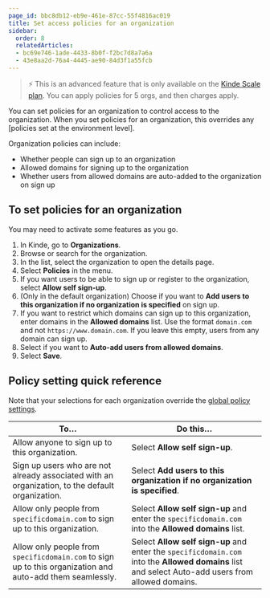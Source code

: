 ```yaml
---
page_id: bbc8db12-eb9e-461e-87cc-55f4816ac019
title: Set access policies for an organization
sidebar:
  order: 8
  relatedArticles:
  - bc69e746-1ade-4433-8b0f-f2bc7d8a7a6a
  - 43e8aa2d-76a4-4445-ae90-84d3f1a55fcb
---
```


>⚡ This is an advanced feature that is only available on the [Kinde Scale plan](https://kinde.com/pricing/). You can apply policies for 5 orgs, and then charges apply.

You can set policies for an organization to control access to the organization. When you set policies for an organization, this overrides any [policies set at the environment level]. 

Organization policies can include:

- Whether people can sign up to an organization
- Allowed domains for signing up to the organization
- Whether users from allowed domains are auto-added to the organization on sign up

## To set policies for an organization

You may need to activate some features as you go.

1. In Kinde, go to **Organizations**.
2. Browse or search for the organization.
3. In the list, select the organization to open the details page. 
4. Select **Policies** in the menu.
5. If you want users to be able to sign up or register to the organization, select **Allow self sign-up**.
6. (Only in the default organization) Choose if you want to **Add users to this organization if no organization is specified** on sign up.
7. If you want to restrict which domains can sign up to this organization, enter domains in the **Allowed domains** list. Use the format `domain.com` and not `https://www.domain.com`. If you leave this empty, users from any domain can sign up.
8. Select if you want to **Auto-add users from allowed domains**. 
9. Select **Save**. 

## Policy setting quick reference

Note that your selections for each organization override the [global policy settings](/authenticate/custom-configurations/access-policies/).

| To… | Do this… |
| --- | --- |
| Allow anyone to sign up to this organization. | Select **Allow self sign-up**. |
| Sign up users who are not already associated with an organization, to the default organization.  | Select **Add users to this organization if no organization is specified**. |
| Allow only people from `specificdomain.com` to sign up to this organization. | Select **Allow self sign-up** and enter the `specificdomain.com` into the **Allowed domains** list. |
| Allow only people from `specificdomain.com` to sign up to this organization and auto-add them seamlessly. | Select **Allow self sign-up** and enter the `specificdomain.com` into the **Allowed domains** list and select Auto-add users from allowed domains. |
